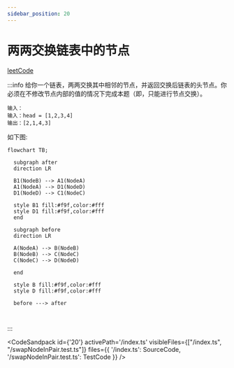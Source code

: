 ```yaml
---
sidebar_position: 20
---
```



# 两两交换链表中的节点




[leetCode](https://leetcode.cn/problems/swap-nodes-in-pairs/description/)


:::info
给你一个链表，两两交换其中相邻的节点，并返回交换后链表的头节点。你必须在不修改节点内部的值的情况下完成本题（即，只能进行节点交换）。

```
输入：
输入：head = [1,2,3,4]
输出：[2,1,4,3]
```

如下图:

```mermaid
flowchart TB;
  
  subgraph after
  direction LR
  
  B1(NodeB) --> A1(NodeA)
  A1(NodeA) --> D1(NodeD)
  D1(NodeD) --> C1(NodeC)

  style B1 fill:#f9f,color:#fff
  style D1 fill:#f9f,color:#fff
  end

  subgraph before
  direction LR

  A(NodeA) --> B(NodeB)
  B(NodeB) --> C(NodeC)
  C(NodeC) --> D(NodeD)

  end

  style B fill:#f9f,color:#fff
  style D fill:#f9f,color:#fff

  before ---> after

  

```

:::



<CodeSandpack
  id={'20'}
  activePath='/index.ts'
  visibleFiles={["/index.ts", "/swapNodeInPair.test.ts"]}
  files={{
    '/index.ts': SourceCode,
    '/swapNodeInPair.test.ts': TestCode
  }}
/>





